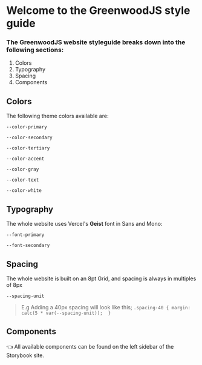 

<style>
  {`
    :root {
      --size: 50px;
    }

    .palette-primary {
      background-color: var(--color-primary);
    }

    .palette-secondary {
      background-color: var(--color-secondary);
    }

    .palette-accent {
      background-color: var(--color-accent);
    }

    .palette-tertiary {
      background-color: var(--color-tertiary);
    }

    .palette-white {
      background-color: var(--color-white);
    }

    .typography {
      font-size: 1rem;
    }

    .typography-header {
      font-family: var(--font-primary);
      color: var(--color-secondary);
    }

    .typography-body {
      font-family: var(--font-primary);
      color: var(--color-text);
    }
  `}
</style>





# Welcome to the GreenwoodJS style guide

### The GreenwoodJS website styleguide breaks down into the following sections:

1. Colors
2. Typography
3. Spacing
4. Components



## Colors
The following theme colors available are:

`--color-primary`

`--color-secondary`

`--color-tertiary`

`--color-accent`

`--color-gray`

`--color-text`

`--color-white`




## Typography
The whole website uses Vercel's **Geist** font in Sans and Mono:

`--font-primary`

`--font-secondary`




## Spacing
The whole website is built on an 8pt Grid, and spacing is always in multiples of 8px

`--spacing-unit`

> E.g Adding a 40px spacing will look like this;
`.spacing-40 {
  margin: calc(5 * var(--spacing-unit)); 
}`



## Components
👈 All available components can be found on the left sidebar of the Storybook site.






